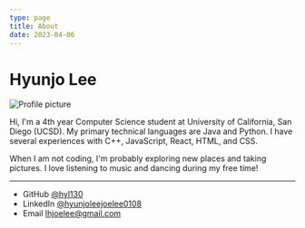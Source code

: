 ```yaml
---
type: page
title: About
date: 2023-04-06
---
```


# Hyunjo Lee


<Image
  src="/images/joePic.jpg"
  alt="Profile picture"
  width={843.75}
  height={1125}
  priority
  className="next-image"
/>

Hi, I'm a 4th year Computer Science student at University of California, San Diego (UCSD). My primary technical languages are Java and Python. I have several experiences with C++, JavaScript, React, HTML, and CSS.

When I am not coding, I'm probably exploring new places and taking pictures. I love listening to music and dancing during my free time!

---

- GitHub [@hyl130](https://github.com/hyl130)
- LinkedIn [@hyunjoleejoelee0108](https://www.linkedin.com/in/hyunjoleejoelee0108/)
- Email lhjoelee@gmail.com
